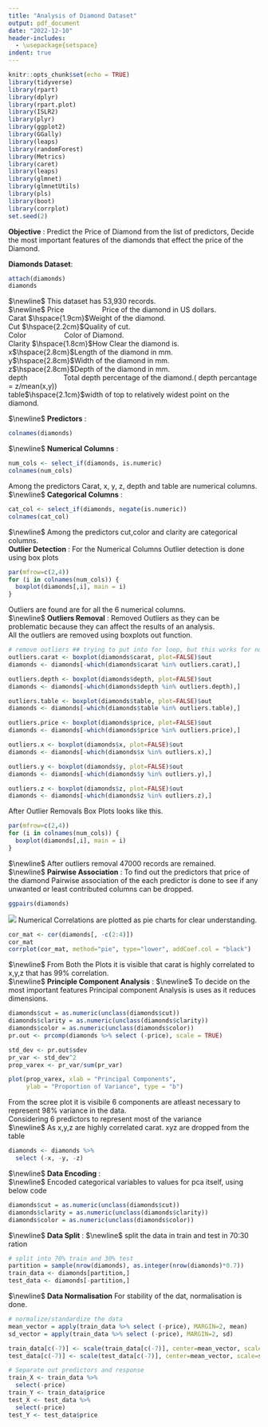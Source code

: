 ```yaml
---
title: "Analysis of Diamond Dataset"
output: pdf_document
date: "2022-12-10"
header-includes:
  - \usepackage{setspace}
indent: true
---
```


```r
knitr::opts_chunk$set(echo = TRUE)
library(tidyverse)
library(rpart)
library(dplyr)
library(rpart.plot)
library(ISLR2)
library(plyr)
library(ggplot2)
library(GGally)
library(leaps)
library(randomForest)
library(Metrics)
library(caret)
library(leaps)
library(glmnet)
library(glmnetUtils)
library(pls) 
library(boot)
library(corrplot)
set.seed(2)
```

$\textbf{Objective}$ : Predict the Price of Diamond from the list of predictors, Decide the most important features of the diamonds that effect the price of the Diamond.\

$\textbf{Diamonds Dataset}$: 
```r
attach(diamonds)
diamonds
```
$\newline$
This dataset has 53,930 records.\
$\newline$
Price  $\hspace{2cm}$Price of the diamond in US dollars.\
Carat  $\hspace{1.9cm}$Weight of the diamond.\
Cut    $\hspace{2.2cm}$Quality of cut.\
Color  $\hspace{2cm}$Color of Diamond.\
Clarity $\hspace{1.8cm}$How Clear the diamond is.\
x$\hspace{2.8cm}$Length of the diamond in mm.\
y$\hspace{2.8cm}$Width of the diamond in mm.\
z$\hspace{2.8cm}$Depth of the diamond in mm.\
depth$\hspace{2cm}$Total depth percentage of the diamond.( depth percantage = z/mean(x,y))\
table$\hspace{2.1cm}$width of top to relatively widest point on the diamond.\

$\newline$
$\textbf{Predictors}$ :
```r
colnames(diamonds)
```
$\newline$
$\textbf{Numerical Columns}$ :
```r
num_cols <- select_if(diamonds, is.numeric)
colnames(num_cols)
```

Among the predictors Carat, x, y, z, depth and table are numerical columns.\
$\newline$
$\textbf{Categorical Columns}$ :
```r
cat_col <- select_if(diamonds, negate(is.numeric))
colnames(cat_col)
```
$\newline$
Among the predictors cut,color and clarity are categorical columns.\
$\textbf{Outlier Detection}$ :
For the Numerical Columns Outlier detection is done using box plots \
```r
par(mfrow=c(2,4))
for (i in colnames(num_cols)) {
  boxplot(diamonds[,i], main = i)
}
```
Outliers are found are for all the 6 numerical columns.\
$\newline$
$\textbf{Outliers Removal}$ :
Removed Outliers as they can be problematic because they can affect the results of an analysis.\
All the outliers are removed using boxplots out function.\
```r
# remove outliers ## trying to put into for loop, but this works for now
outliers.carat <- boxplot(diamonds$carat, plot=FALSE)$out
diamonds <- diamonds[-which(diamonds$carat %in% outliers.carat),]

outliers.depth <- boxplot(diamonds$depth, plot=FALSE)$out
diamonds <- diamonds[-which(diamonds$depth %in% outliers.depth),]

outliers.table <- boxplot(diamonds$table, plot=FALSE)$out
diamonds <- diamonds[-which(diamonds$table %in% outliers.table),]

outliers.price <- boxplot(diamonds$price, plot=FALSE)$out
diamonds <- diamonds[-which(diamonds$price %in% outliers.price),]

outliers.x <- boxplot(diamonds$x, plot=FALSE)$out
diamonds <- diamonds[-which(diamonds$x %in% outliers.x),]

outliers.y <- boxplot(diamonds$y, plot=FALSE)$out
diamonds <- diamonds[-which(diamonds$y %in% outliers.y),]

outliers.z <- boxplot(diamonds$z, plot=FALSE)$out
diamonds <- diamonds[-which(diamonds$z %in% outliers.z),]
```
After Outlier Removals Box Plots looks like this.\
```r
par(mfrow=c(2,4))
for (i in colnames(num_cols)) {
  boxplot(diamonds[,i], main = i)
}
```
$\newline$
After outliers removal 47000 records are remained.\
$\newline$
$\textbf{Pairwise Association}$ :
To find out the predictors that price of the diamond Pairwise association of the each predictor is done to see if any unwanted or least contributed columns can be dropped.\
```r
ggpairs(diamonds)
```
![](pairwise association.png)
Numerical Correlations are plotted as pie charts for clear understanding.\
```r
cor_mat <- cor(diamonds[, -c(2:4)])
cor_mat
corrplot(cor_mat, method="pie", type="lower", addCoef.col = "black")
```
$\newline$
From Both the Plots it is visible that carat is highly correlated to x,y,z that has 99% correlation.\
$\newline$
$\textbf{Principle Component Analysis}$ :
$\newline$
To decide on the most important features Principal component Analysis is uses as it reduces dimensions.\
```r
diamonds$cut = as.numeric(unclass(diamonds$cut))
diamonds$clarity = as.numeric(unclass(diamonds$clarity))
diamonds$color = as.numeric(unclass(diamonds$color))
pr.out <- prcomp(diamonds %>% select (-price), scale = TRUE)

std_dev <- pr.out$sdev
pr_var <- std_dev^2
prop_varex <- pr_var/sum(pr_var)

plot(prop_varex, xlab = "Principal Components",
     ylab = "Proportion of Variance", type = "b")
```

From the scree plot it is visibile 6 components are atleast necessary to represent 98% variance in the data.\
Considering 6 predictors to represent most of the variance\
$\newline$
As x,y,z are highly correlated carat. xyz are dropped from the table\

```r
diamonds <- diamonds %>% 
  select (-x, -y, -z)
```
$\newline$
$\textbf{Data Encoding}$ :\
$\newline$
Encoded categorical variables to values for pca itself, using below code\
```r
diamonds$cut = as.numeric(unclass(diamonds$cut))
diamonds$clarity = as.numeric(unclass(diamonds$clarity))
diamonds$color = as.numeric(unclass(diamonds$color))
```
$\newline$
$\textbf{Data Split}$ :
$\newline$
split the data in train and test in 70:30 ration
```r
# split into 70% train and 30% test
partition = sample(nrow(diamonds), as.integer(nrow(diamonds)*0.7))
train_data <- diamonds[partition,]
test_data <- diamonds[-partition,]
```
$\newline$
$\textbf{Data Normalisation}$
For stability of the dat, normalisation is done.\
```r
# normalize/standardize the data
mean_vector = apply(train_data %>% select (-price), MARGIN=2, mean)
sd_vector = apply(train_data %>% select (-price), MARGIN=2, sd)

train_data[c(-7)] <- scale(train_data[c(-7)], center=mean_vector, scale=sd_vector)
test_data[c(-7)] <- scale(test_data[c(-7)], center=mean_vector, scale=sd_vector)

# Separate out predictors and response
train_X <- train_data %>%
  select(-price)
train_Y <- train_data$price
test_X <- test_data %>%
  select(-price)
test_Y <- test_data$price
```